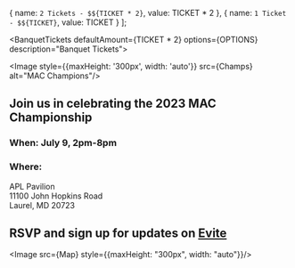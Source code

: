 


  { name: `2 Tickets - $${TICKET * 2}`, value: TICKET * 2 },
  {
    name: `1 Ticket - $${TICKET}`,
    value: TICKET
  }
];

<BanquetTickets defaultAmount={TICKET * 2} options={OPTIONS} description="Banquet Tickets">

<Image style={{maxHeight: '300px', width: 'auto'}} src={Champs} alt="MAC Champions"/>

## Join us in celebrating the 2023 MAC Championship

### When: July 9, 2pm-8pm

### Where: 

APL Pavilion<br/>
11100 John Hopkins Road<br/>
Laurel, MD 20723

## RSVP and sign up for updates on [Evite](http://evite.me/Eyf4nd9YXa)

</BanquetTickets>

<Image src={Map} style={{maxHeight: "300px", width: "auto"}}/>